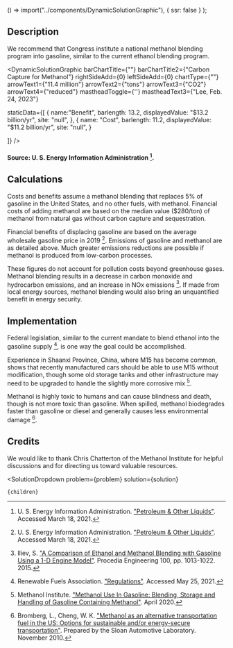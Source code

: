 
  () => import("../components/DynamicSolutionGraphic"),
  { ssr: false }
);



## Description
We recommend that Congress institute a national methanol blending program into gasoline, similar to the current ethanol blending program.

<DynamicSolutionGraphic
  barChartTitle={""}
  barChartTitle2={"Carbon Capture for Methanol"}
  rightSideAdd={0}
  leftSideAdd={0}
  chartType={""}
  arrowText1={"11.4 million"}
  arrowText2={"tons"}
  arrowText3={"CO2"}
  arrowText4={"reduced"}
  mastheadToggle={''}
  mastheadText3={"Lee, Feb. 24, 2023"}
  
  
  staticData={[
    	{
	  name:"Benefit",
      barlength: 13.2,
      displayedValue: "$13.2 billion/yr",
      site: "null",
	},
    {
      name: "Cost",
      barlength: 11.2,
      displayedValue: "$11.2 billion/yr",
      site: "null",
    }
        
  ]}
/>
#### Source: U. S. Energy Information Administration [^"26"].

## Calculations
Costs and benefits assume a methanol blending that replaces 5% of gasoline in the United States, and no other fuels, with methanol. Financial costs of adding methanol are based on the median value ($280/ton) of methanol from natural gas without carbon capture and sequestration.

Financial benefits of displacing gasoline are based on the average wholesale gasoline price in 2019 [^"26"]. Emissions of gasoline and methanol are as detailed above. Much greater emissions reductions are possible if methanol is produced from low-carbon processes.

These figures do not account for pollution costs beyond greenhouse gases. Methanol blending results in a decrease in carbon monoxide and hydrocarbon emissions, and an increase in NOx emissions [^"10"]. If made from local energy sources, methanol blending would also bring an unquantified benefit in energy security.

## Implementation 
Federal legislation, similar to the current mandate to blend ethanol into the gasoline supply [^"18"], is one way the goal could be accomplished.

Experience in Shaanxi Province, China, where M15 has become common, shows that recently manufactured cars should be able to use M15 without modification, though some old storage tanks and other infrastructure may need to be upgraded to handle the slightly more corrosive mix [^"13"].

Methanol is highly toxic to humans and can cause blindness and death, though is not more toxic than gasoline. When spilled, methanol biodegrades faster than gasoline or diesel and generally causes less environmental damage [^"4"].

## Credits
We would like to thank Chris Chatterton of the Methanol Institute for helpful discussions and for directing us toward valuable resources.

[^"4"]: Bromberg, L., Cheng, W. K. ["Methanol as an alternative transportation fuel in the US: Options for sustainable and/or energy-secure transportation"](https://afdc.energy.gov/files/pdfs/mit_methanol_white_paper.pdf). Prepared by the Sloan Automotive Laboratory. November 2010.

[^"10"]: Iliev, S. ["A Comparison of Ethanol and Methanol Blending with Gasoline Using a 1-D Engine Model"](https://www.sciencedirect.com/science/article/pii/S1877705815004889). Procedia Engineering 100, pp. 1013-1022. 2015.

[^"13"]: Methanol Institute. ["Methanol Use In Gasoline: Blending, Storage and Handling of Gasoline Containing Methanol"](https://www.methanol.org/wp-content/uploads/2020/04/Blending-Handling-Bulletin-Final.pdf). April 2020.

[^"18"]: Renewable Fuels Association. ["Regulations"](https://ethanolrfa.org/producers/regulations/). Accessed May 25, 2021.

[^"26"]: U. S. Energy Information Administration. ["Petroleum & Other Liquids"](https://www.eia.gov/dnav/pet/hist/LeafHandler.ashx?n=PET&s=EMA_EPM0_PWG_NUS_DPG&f=M). Accessed March 18, 2021.

  <SolutionDropdown 
    problem={problem} 
    solution={solution}
  >
    {children}
  </SolutionDropdown>